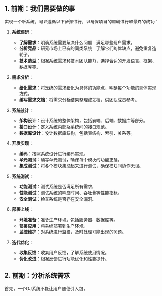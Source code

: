 
<WordCount>



## 1. 前期：我们需要做的事

实现一个新系统，可以遵循以下步骤进行，以确保项目的顺利进行和最终的成功：

1. **系统调研**：
   - **了解需求**：明确系统需要解决什么问题，满足哪些用户需求。
   - **分析竞品**：研究市场上已有的同类系统，了解它们的优缺点，避免重复造轮子。
   - **技术选型**：根据系统需求和技术团队能力，选择合适的开发语言、框架、数据库等。
2. **需求分析**：
   - **细化需求**：将笼统的需求细化为具体的功能点，明确每个功能的具体实现方式。
   - **编写需求文档**：将需求分析结果整理成文档，供团队成员参考。
3. **系统设计**：
   - **架构设计**：设计系统的整体架构，包括前端、后端、数据库等部分。
   - **接口设计**：定义系统内部及系统间的接口规范。
   - **数据库设计**：设计数据库结构，包括表结构、索引、关系等。

4. **开发实现**：
   - **编码**：按照系统设计进行编码实现。
   - **单元测试**：编写单元测试，确保每个模块的功能正确。
   - **集成测试**：将各个模块集成起来进行测试，确保模块间协作无误。
5. **系统测试**：
   - **功能测试**：测试系统是否满足所有需求。
   - **性能测试**：测试系统的响应时间、吞吐量等性能指标。
   - **安全测试**：检查系统是否存在安全漏洞。

6. **部署上线**：
   - **环境准备**：准备生产环境，包括服务器、数据库等。
   - **部署应用**：将系统部署到生产环境。
   - **监控维护**：对系统进行监控，及时处理可能出现的问题。

7. **迭代优化**：
   - **收集反馈**：收集用户反馈，了解系统使用情况。
   - **优化改进**：根据反馈进行功能优化和性能提升。

## 2. 前期：分析系统需求

首先，一个OJ系统不能让用户随便引入包，

</WordCount>